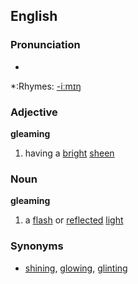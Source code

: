 ==English==

===Pronunciation===
*{{audio|en-us-gleaming.ogg|Audio (US)}}

*:Rhymes: [[Rhymes:English:-iːmɪŋ|-iːmɪŋ]]

===Adjective===
'''gleaming'''
# having a [[bright]] [[sheen]]
===Noun===
'''gleaming'''
# a [[flash]] or [[reflect]]ed [[light]]

===Synonyms===
* [[shining]], [[glowing]], [[glinting]]